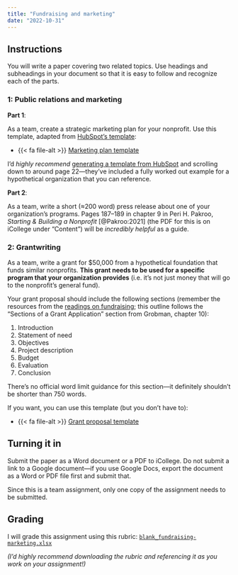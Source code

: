 ```yaml
---
title: "Fundraising and marketing"
date: "2022-10-31"
---
```


## Instructions

You will write a paper covering two related topics. Use headings and subheadings in your document so that it is easy to follow and recognize each of the parts.

### 1: Public relations and marketing

**Part 1**:

As a team, create a strategic marketing plan for your nonprofit. Use this template, adapted from [HubSpot's template](https://blog.hubspot.com/marketing/marketing-plan-template-generator):

- {{< fa file-alt >}} [Marketing plan template](https://docs.google.com/document/d/1Eo1jCSBfVhnavfPSQ0CtmOuH-pfT763UvKQ3ZCXKR1o/copy)

I'd *highly recommend* [generating a template from HubSpot](https://offers.hubspot.com/marketing-plan-template) and scrolling down to around page 22—they've included a fully worked out example for a hypothetical organization that you can reference.

**Part 2**:

As a team, write a short (≈200 word) press release about one of your organization's programs. Pages 187–189 in chapter 9 in Peri H. Pakroo, *Starting & Building a Nonprofit* [@Pakroo:2021] (the PDF for this is on iCollege under "Content") will be *incredibly helpful* as a guide.


### 2: Grantwriting

As a team, write a grant for $50,000 from a hypothetical foundation that funds similar nonprofits. **This grant needs to be used for a specific program that your organization provides** (i.e. it's not just money that will go to the nonprofit's general fund).

Your grant proposal should include the following sections (remember the resources from the [readings on fundraising](/class/13-class.qmd); this outline follows the "Sections of a Grant Application" section from Grobman, chapter 10):

1. Introduction
2. Statement of need
3. Objectives
4. Project description
5. Budget
6. Evaluation
7. Conclusion

There's no official word limit guidance for this section—it definitely shouldn't be shorter than 750 words.

If you want, you can use this template (but you don't have to):

- {{< fa file-alt >}} [Grant proposal template](https://docs.google.com/document/d/1erluiLEfNDp1truDgveJP9NWsLCDiwe4rfu0YkKXPgs/copy)


## Turning it in

Submit the paper as a Word document or a PDF to iCollege. Do not submit a link to a Google document—if you use Google Docs, export the document as a Word or PDF file first and submit that.

Since this is a team assignment, only one copy of the assignment needs to be submitted.


## Grading

I will grade this assignment using this rubric: [`blank_fundraising-marketing.xlsx`](/files/blank_fundraising-marketing.xlsx)

*(I'd highly recommend downloading the rubric and referencing it as you work on your assignment!)*
